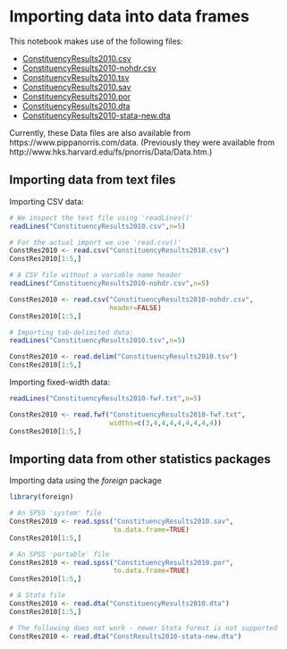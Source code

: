 # Importing data into data frames


This notebook makes use of the following files:

- [ConstituencyResults2010.csv](https://raw.githubusercontent.com/melff/dataman-r/main/03-data-frames/ConstituencyResults2010.csv)
- [ConstituencyResults2010-nohdr.csv](https://raw.githubusercontent.com/melff/dataman-r/main/03-data-frames/ConstituencyResults2010-nohdr.csv)
- [ConstituencyResults2010.tsv](https://raw.githubusercontent.com/melff/dataman-r/main/03-data-frames/ConstituencyResults2010.tsv)
- [ConstituencyResults2010.sav](https://raw.githubusercontent.com/melff/dataman-r/main/03-data-frames/ConstituencyResults2010.sav)
- [ConstituencyResults2010.por](https://raw.githubusercontent.com/melff/dataman-r/main/03-data-frames/ConstituencyResults2010.por)
- [ConstituencyResults2010.dta](https://raw.githubusercontent.com/melff/dataman-r/main/03-data-frames/ConstituencyResults2010.dta)
- [ConstituencyResults2010-stata-new.dta](https://raw.githubusercontent.com/melff/dataman-r/main/03-data-frames/ConstResults2010-stata-new.dta)

Currently, these Data files are also available from https://www.pippanorris.com/data.
(Previously they were available from http://www.hks.harvard.edu/fs/pnorris/Data/Data.htm.) 



## Importing data from text files


Importing CSV data:

```r
# We inspect the text file using 'readLines()'
readLines("ConstituencyResults2010.csv",n=5)
```

```r
# For the actual import we use 'read.csv()'
ConstRes2010 <- read.csv("ConstituencyResults2010.csv")
ConstRes2010[1:5,]
```

```r
# A CSV file without a variable name header
readLines("ConstituencyResults2010-nohdr.csv",n=5)
```

```r
ConstRes2010 <- read.csv("ConstituencyResults2010-nohdr.csv",
                         header=FALSE)
ConstRes2010[1:5,]
```

```r
# Importing tab-delimited data:
readLines("ConstituencyResults2010.tsv",n=5)
```

```r
ConstRes2010 <- read.delim("ConstituencyResults2010.tsv")
ConstRes2010[1:5,]
```

Importing fixed-width data:

```r
readLines("ConstituencyResults2010-fwf.txt",n=5)
```

```r
ConstRes2010 <- read.fwf("ConstituencyResults2010-fwf.txt",
                         widths=c(3,4,4,4,4,4,4,4,4))
ConstRes2010[1:5,]
```

## Importing data from other statistics packages
Importing data using the *foreign* package

```r
library(foreign)

# An SPSS 'system' file
ConstRes2010 <- read.spss("ConstituencyResults2010.sav",
                          to.data.frame=TRUE)
ConstRes2010[1:5,]
```

```r
# An SPSS 'portable' file
ConstRes2010 <- read.spss("ConstituencyResults2010.por",
                          to.data.frame=TRUE)
ConstRes2010[1:5,]
```

```r
# A Stata file
ConstRes2010 <- read.dta("ConstituencyResults2010.dta")
ConstRes2010[1:5,]
```

```r
# The following does not work - newer Stata format is not supported
ConstRes2010 <- read.dta("ConstResults2010-stata-new.dta")
```
